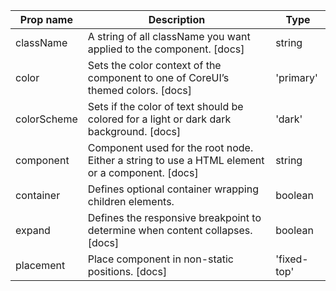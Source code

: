 | Prop name | Description | Type |
| --- | --- | --- |
| className | A string of all className you want applied to the component. [docs] | string |
| color | Sets the color context of the component to one of CoreUI’s themed colors. [docs] | 'primary' | 'secondary' | 'success' | 'danger' | 'warning' | 'info' | 'dark' | 'light' | string |
| colorScheme | Sets if the color of text should be colored for a light or dark dark background. [docs] | 'dark' | 'light' |
| component | Component used for the root node. Either a string to use a HTML element or a component. [docs] | string | ComponentClass<any, any> | FunctionComponent<any> |
| container | Defines optional container wrapping children elements. | boolean | 'sm' | 'md' | 'lg' | 'xl' | 'xxl' | 'fluid' |
| expand | Defines the responsive breakpoint to determine when content collapses. [docs] | boolean | "sm" | "md" | "lg" | "xl" | "xxl" |
| placement | Place component in non-static positions. [docs] | 'fixed-top' | 'fixed-bottom' | 'sticky-top' |
